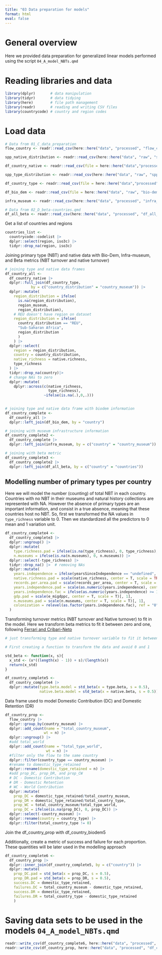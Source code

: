 ```yaml
---
title: "03 Data preparation for models"
format: html
eval: false
---
```


# General overview

Here we provided data preparation for generalized linear models performed using 
    the script `04_A_model_NBTs.qmd`

# Reading libraries and data

```r
library(dplyr)       # data manipulation
library(tidyr)       # data tidying
library(here)        # file path management
library(readr)       # reading and writing CSV files
library(countrycode) # country and region codes
```

# Load data

```r
# Data from 01_C_data_preparation
flow_country <- readr::read_csv(here::here("data", "processed", "flow_country.csv")) 

spp_native_distribution <- readr::read_csv(here::here("data", "raw", "spp_native_distribution.csv")) 

df_country_native <- readr::read_csv(file = here::here("data","processed", "df_country_native.csv"))

spp_type_distribution <- readr::read_csv(here::here("data", "raw", "spp_type_distribution.csv")) 

df_country_type <- readr::read_csv(file = here::here("data","processed", "df_country_type.csv"))

df_bio_dem <- readr::read_csv(file = here::here("data", "raw", "bio-dem_data.csv"))

infra_museum <- readr::read_csv(here::here("data", "processed", "infra_museum.csv"))

# Data from 02_D_beta-countries.qmd
df_all_beta <- readr::read_csv(here::here("data", "processed", "df_all_beta.csv"))
```

Get a list of countries and regions
 
```r
countries_list <- 
  countrycode::codelist |>
  dplyr::select(region, iso3c) |>
  tidyr::drop_na(region, iso3c)
```

Joining primary type (NBT) and native data with Bio-Dem, Infra-museum, and Beta
    metrics (NBT turnover and native turnover)

```r
# joining type and native data frames
df_country_all <-
  df_country_native |>
  dplyr::full_join(df_country_type, 
            by = c("country_distribution" = "country_museum")) |> 
  dplyr::mutate(
    region_distribution = ifelse(
      is.na(region_distribution), 
      region_museum, 
      region_distribution),
    # REU doesn't have region on dataset
    region_distribution = ifelse(
      country_distribution == "REU", 
      "Sub-Saharan Africa", 
      region_distribution
      )
    ) |>
  dplyr::select(
    region = region_distribution,
    country = country_distribution,
    native_richness = native.richness,
    type_richness
  ) |>
  tidyr::drop_na(country)|>
  # change NAs to zero
  dplyr::mutate(
    dplyr::across(c(native_richness,
                    type_richness),
                  ~ifelse(is.na(.),0,.)))
  

# joining type and native data frame with biodem information
df_country_complete <-
  df_country_all |>
  dplyr::left_join(df_bio_dem, by = "country")

# joining with museum infrastructure information
df_country_complete2 <-
  df_country_complete |>
  dplyr::left_join(infra_museum, by = c("country" = "country_museum"))

# joining with beta metric
df_country_complete3 <-
  df_country_complete2 |>
  dplyr::left_join(df_all_beta, by = c("country" = "countries"))

```

## Modelling number of primary types per country

Here we will model the number (counting) of total NBT in each country. Countries with no NBT in their museums and natural history collections are represented with NA. However the absence of primary types are an important information, and consist in a true absence, meaning that these countries host no NBT. So, first we transformed the NA values in `type_richness` variable to 0. Then we standardized all the predictors to 0 mean and 1 variation unit.

```r
df_country_complete4 <-
  df_country_complete3 |>
  dplyr::ungroup() |>
  dplyr::mutate(
    type.richness.pad = ifelse(is.na(type_richness), 0, type_richness),
    n.museums = ifelse(is.na(n.museums), 0, n.museums)) |>
  dplyr::select(-type_richness) |>
  tidyr::drop_na() |>  # removing NAs
  dplyr::mutate(
    years.independence = ifelse(yearsSinceIndependence == "undefined", 0, yearsSinceIndependence),
    native.richness.pad = scale(native_richness, center = T, scale = TRUE)[, 1],
    records.per.area.pad = scale(records_per_area, center = T, scale = T)[, 1],
    years.independence.pad = scale(as.numeric(years.independence), center = T, scale = T)[, 1],
    years.independence.fac = ifelse(as.numeric(years.independence) >= 1, 1, 0),
    gdp.pad = scale(e_migdppc, center = T, scale = T)[, 1],
    n.museums.pad = scale(n.museums, center = T, scale = T)[, 1],
    colonization = relevel(as.factor(years.independence.fac), ref = "0")
  )
```

Transforming turnover metrics (NBT turnover and Native turnover) to fit in the model. Here we transform beta metrics to fit it between zero and one, following [Ferrari and Cribari-Neto](https://www.ime.usp.br/~sferrari/beta.pdf)

```r
# just transforming type and native turnover variable to fit it between zero and one

# First creating a function to transform the data and avoid 0 and 1

std_beta <- function(x, s){
  x_std <- (x*((length(x) - 1)) + s)/(length(x))
  return(x_std)
}

df_country_complete5 <-
  df_country_complete4 |>
  dplyr::mutate(type.beta.model = std_beta(x = type.beta, s = 0.5),
                native.beta.model = std_beta(x = native.beta, s = 0.5))
```

Data frame used to model Domestic Contribution (DC) and Domestic Retention (DR)

```r
df_country_prop <- 
  flow_country |> 
  dplyr::group_by(country_museum) |>
  dplyr::add_count(name = "total_country_museum",
                  wt = n) |>
  dplyr::ungroup() |>
  #add total_world
  dplyr::add_count(name = "total_type_world",
                   wt = n) |>
  #filter only the flow to the same country
  dplyr::filter(country_type == country_museum) |>
  #rename to domestic_type_retained
  dplyr::rename(domestic_type_retained = n) |>
  #add prop_DC, prop_DR, and prop_CW
  # DC - Domestic Contribution
  # DR - Domestic Retention
  # WC - World Contribution
  dplyr::mutate(
    prop_DC = domestic_type_retained/total_country_museum,
    prop_DR = domestic_type_retained/total_country_type,
    prop_WC = total_country_museum/total_type_world,
    prop_DC = ifelse(is.na(prop_DC), 0, prop_DC)) |> 
  dplyr::select(-country_museum) |> 
  dplyr::rename(country = country_type) |> 
  dplyr::filter(total_country_type != 0)

```

Join the df_country_prop with df_country_biodem5

Additionally, create a metric of success and failure for each proportion. These
    quantities will be later used in the modelling approach

```r
df_country_complete6 <- 
  df_country_prop |> 
  dplyr::inner_join(df_country_complete5, by = c("country")) |> 
  dplyr::mutate(
    prop_DC.pad = std_beta(x = prop_DC, s = 0.5), 
    prop_DR.pad = std_beta(x = prop_DR, s = 0.5),
    success.DC = domestic_type_retained, 
    failures.DC = total_country_museum - domestic_type_retained, 
    success.DR = domestic_type_retained, 
    failures.DR = total_country_type - domestic_type_retained
    )
```

# Saving data sets to be used in the models `04_A_model_NBTs.qmd`

```r
readr::write_csv(df_country_complete6, here::here("data", "processed", "df_country_complete6.csv"))
readr::write_csv(df_country_prop, here::here("data", "processed", "df_country_prop.csv"))
```

